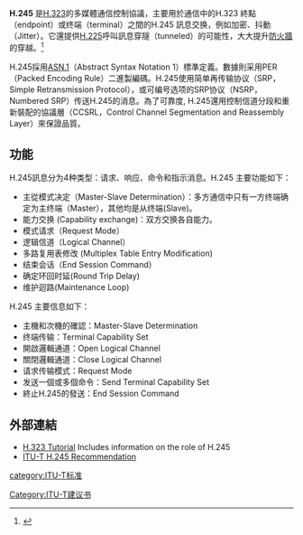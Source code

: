 {{Infobox technology standard
| title = H.245
| long_name = 通信会话控制通道协议
| image = 
| caption =
| status = 已生效
| year_started = 1984
| version = (12/02)
| version_date = 12 2002
| preview =
| preview_date =
| organization = [[ITU-T|ITU-T]]
| committee =
| base_standards =
| related_standards = [[X.H245|X.H245]] H.323
| abbreviation =
| domain =
| license =
| website = https://www.itu.int/rec/T-REC-H.245/
}}

'''H.245''' 是[[H.323|H.323]]的多媒體通信控制協議，主要用於通信中的H.323 終點（endpoint）或终端（terminal）之間的H.245 訊息交换，例如加密、抖動（Jitter）。它還提供[[H.225|H.225]]呼叫訊息穿隧（tunneled）的可能性，大大提升[[防火牆|防火牆]]的穿越。<ref>{{Cite web|title=H.245|url=http://web.archive.org/web/20210510123357/https://www.itu.int/rec/T-REC-H.245/|access-date=2021-05-10|archive-date=2021-05-10|archive-url=https://web.archive.org/web/20210510123357/https://www.itu.int/rec/T-REC-H.245/}}</ref>

H.245採用[[ASN.1|ASN.1]]（Abstract Syntax Notation 1）標準定義。數據則采用PER（Packed Encoding Rule）二進製編碼。H.245使用简单再传输协议（SRP，Simple Retransmission Protocol），或可编号选项的SRP协议（NSRP，Numbered SRP）传送H.245的消息。為了可靠度, H.245還用控制信道分段和重新裝配的協議層（CCSRL，Control Channel Segmentation and Reassembly Layer）來保證品質。

== 功能 ==
H.245訊息分为4种类型：请求、响应、命令和指示消息。H.245 主要功能如下：
* 主從模式决定（Master-Slave Determination）：多方通信中只有一方终端确定为主终端（Master），其他均是从终端(Slave)。
* 能力交换 (Capability exchange)：双方交换各自能力。
* 模式请求（Request Mode）
* 逻辑信道（Logical Channel）
* 多路复用表修改 (Multiplex Table Entry Modification)
* 结束会话（End Session Command）
* 确定环回时延(Round Trip Delay)
* 维护迴路(Maintenance Loop)

H.245 主要信息如下：
* 主機和次機的確認：Master-Slave Determination
* 终端传输：Terminal Capability Set
* 開啟邏輯通道：Open Logical Channel
* 關閉邏輯通道：Close Logical Channel
* 请求传输模式：Request Mode
* 发送一個或多個命令：Send Terminal Capability Set
* 終止H.245的發送：End Session Command
==外部連結==
* [https://web.archive.org/web/20100721225210/http://voice.rutgers.edu/documentation/FAQ/H.323_Tutorial/ H.323 Tutorial] Includes information on the role of H.245
* [http://www.itu.int/rec/T-REC-H.245/en ITU-T H.245 Recommendation] {{Wayback|url=http://www.itu.int/rec/T-REC-H.245/en |date=20200511050349 }}

[[category:ITU-T标准|category:ITU-T标准]]

[[Category:ITU-T建议书|Category:ITU-T建议书]]